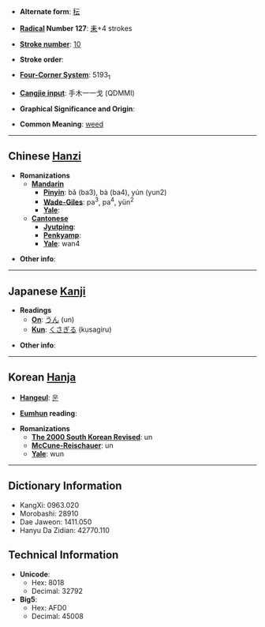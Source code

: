 * '''Alternate form''': [[秐]]

* '''[[Wiktionary:Chinese radical index| Radical]] Number 127''': [[Wiktionary:Chinese radical index 耒|耒]]+4 strokes

* '''[[Wiktionary:Chinese total strokes index|Stroke number]]''': [[Wiktionary:Chinese total strokes index 10|10]]

* '''Stroke order''': 

* '''[[Wiktionary:Chinese four corner index|Four-Corner System]]''': 5193<sub>1</sub>

* '''[[Wiktionary:Chinese Cangjie index|Cangjie input]]''': 手木一一戈 (QDMMI)

* '''Graphical Significance and Origin''': 

* '''Common Meaning''': [[weed]]

----

== Chinese [[Hanzi]] ==

* '''Romanizations'''
** '''[[Mandarin]]'''
*** '''[[Pinyin]]''': bǎ (ba3), bà (ba4), yún (yun2)
*** '''[[Wade-Giles]]''': pa<sup>3</sup>, pa<sup>4</sup>, yün<sup>2</sup>
*** '''[[Yale]]''': 
** '''[[Cantonese]]'''
*** '''[[Jyutping]]''':
*** '''[[Penkyamp]]''': 
*** '''[[Yale]]''': wan4

* '''Other info''': 

----

== Japanese [[Kanji]] ==

* '''Readings'''
** '''[[On]]''': [[うん]] (un)
** '''[[Kun]]''': [[くさぎる]] (kusagiru)

* '''Other info''':  

----

== Korean [[Hanja]] ==

* '''[[Hangeul]]''': [[운]]

* '''[[Eumhun]] reading''': 

* '''Romanizations'''
** '''[[The 2000 South Korean Revised Romanization|The 2000 South Korean Revised]]''': un
** '''[[McCune-Reischauer]]''': un
** '''[[Yale]]''': wun

----

== Dictionary Information ==

* KangXi: 0963.020
* Morobashi: 28910
* Dae Jaweon: 1411.050
* Hanyu Da Zidian: 42770.110

== Technical Information ==

* '''Unicode''':
** Hex: 8018
** Decimal: 32792
* '''Big5''':
** Hex: AFD0
** Decimal: 45008